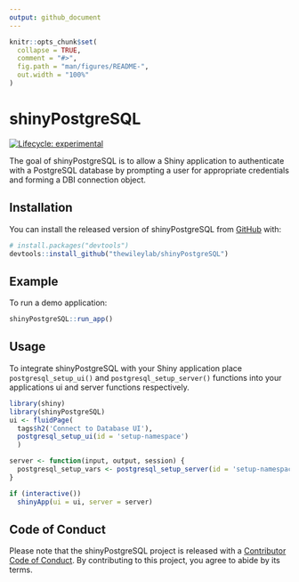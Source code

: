 ```yaml
---
output: github_document
---
```


<!-- README.md is generated from README.Rmd. Please edit that file -->

```r
knitr::opts_chunk$set(
  collapse = TRUE,
  comment = "#>",
  fig.path = "man/figures/README-",
  out.width = "100%"
)
```

# shinyPostgreSQL

<!-- badges: start -->
[![Lifecycle: experimental](https://img.shields.io/badge/lifecycle-experimental-orange.svg)](https://www.tidyverse.org/lifecycle/#experimental)
<!-- badges: end -->

The goal of shinyPostgreSQL is to allow a Shiny application to authenticate with a PostgreSQL database by prompting a user for appropriate credentials and forming a DBI connection object.

## Installation

You can install the released version of shinyPostgreSQL from [GitHub](https://github.com/) with:

``` r
# install.packages("devtools")
devtools::install_github("thewileylab/shinyPostgreSQL")
```

## Example

To run a demo application:

```r
shinyPostgreSQL::run_app()
```

## Usage

To integrate shinyPostgreSQL with your Shiny application place `postgresql_setup_ui()` and `postgresql_setup_server()` functions into your applications ui and server functions respectively.

```r
library(shiny)
library(shinyPostgreSQL)
ui <- fluidPage(
  tags$h2('Connect to Database UI'),
  postgresql_setup_ui(id = 'setup-namespace')
  )

server <- function(input, output, session) {
  postgresql_setup_vars <- postgresql_setup_server(id = 'setup-namespace')
}

if (interactive())
  shinyApp(ui = ui, server = server)
```

## Code of Conduct

Please note that the shinyPostgreSQL project is released with a [Contributor Code of Conduct](https://contributor-covenant.org/version/2/0/CODE_OF_CONDUCT.html). By contributing to this project, you agree to abide by its terms.
